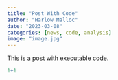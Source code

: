 ```yaml
---
title: "Post With Code"
author: "Harlow Malloc"
date: "2023-03-08"
categories: [news, code, analysis]
image: "image.jpg"
---
```


This is a post with executable code.

```r
1+1
```